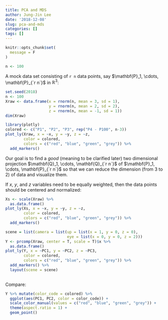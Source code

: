 ```yaml
---
title: PCA and MDS
author: Jung-Jin Lee
date: '2018-12-08'
slug: pca-and-mds
categories: []
tags: []
---
```


```r
knitr::opts_chunk$set(
  message = F
)
```

```r
n <- 100
```

A mock data set consisting of `r n` data points, say $\mathbf{P}_1, \cdots, \mathbf{P}_{`r n`}$ in $\mathbb{R}^3$\:

```r
set.seed(2018)
n <- 100
Xraw <- data.frame(x = rnorm(n, mean = 3, sd = 1),
                   y = rnorm(n, mean = 2, sd = 2),
                   z = rnorm(n, mean = -1, sd = 1)) 
dim(Xraw)
```

```r
library(plotly)
colored <- c("P1", "P2", "P3", rep("P4 - P100", n-3))
plot_ly(Xraw, x = ~x, y = ~y, z = ~z, 
        color = colored,
        colors = c("red", "blue", "green", "grey")) %>%
  add_markers() 
```

Our goal is to find a _good_ (meaning to be clarified later) two dimensional projection $\mathbf{Q}_1, \cdots, \mathbf{Q}_{`r n`}$ of $\mathbf{P}_1, \cdots, \mathbf{P}_{`r n`}$ so that we can reduce the dimension (from 3 to 2) of data and visualize them. 

If $x$, $y$, and $z$ variables need to be equally weighted, then the data points should be centered and normalized:

```r
Xs <- scale(Xraw) %>%
  as.data.frame()
plot_ly(Xs, x = ~x, y = ~y, z = ~z, 
        color = colored, 
        colors = c("red", "blue", "green", "grey")) %>%
  add_markers() 
```

```r
scene = list(camera = list(up = list(x = 1, y = 0, z = 0),
                           eye = list(x = 0, y = 0, z = 2)))
Y <- prcomp(Xraw, center = T, scale = T)$x %>%
  as.data.frame()
plot_ly(Y, x = ~PC1, y = ~PC2, z = ~PC3, 
        color = colored,
        colors = c("red", "blue", "green", "grey")) %>%
  add_markers() %>%
  layout(scene = scene)
  
```

Compare:

```r
Y %>% mutate(color_code = colored) %>%
  ggplot(aes(PC1, PC2, color = color_code)) +
  scale_color_manual(values = c("red", "blue", "green", "grey")) +
  theme(aspect.ratio = 1) +
  geom_point()
```


